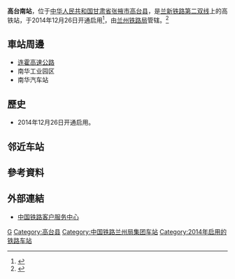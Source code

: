 {{refimprove|time=2015-02-03}}
{{Infobox China railway station
|车站名称 = 高台南站
|图片 = 
|图片介绍 = 
|车站拼音 = Gaotainan
|英文名称 = Gaotainan Railway Station
|车站代码 = 
|电报码 = GAJ
|拼音码 = GTN
|车站位置 = [[甘肃省|甘肃省]][[张掖市|张掖市]][[高台县|高台县]] 
|坐标 = {{coord|39|17|37.39|N|99|46|4.06|E|display=inline,title}}
|归属 = [[兰州铁路局|兰州铁路局]]
|线路 = [[兰新铁路第二双线|兰新铁路第二双线]] 
|车站等级 = [[三等站_(中铁)|三等站]]
|月台数目 =  
|站台面 =  
|股道数目 = 
}}
'''高台南站'''，位于[[中华人民共和国|中华人民共和国]][[甘肃省|甘肃省]][[张掖市|张掖市]][[高台县|高台县]]，是[[兰新铁路第二双线|兰新铁路第二双线]]上的高铁站，于2014年12月26日开通启用<ref>{{Cite web |url=http://china.cnr.cn/yaowen/20141226/t20141226_517220644.shtml |title=兰新高铁开通 青藏高原上开出第一列动车 |accessdate=2018-02-05 |archive-date=2018-02-05 |archive-url=https://web.archive.org/web/20180205200212/http://china.cnr.cn/yaowen/20141226/t20141226_517220644.shtml |dead-url=yes }}</ref>，由[[兰州铁路局|兰州铁路局]]管辖。<ref>{{Cite web |url=http://search.huochepiao.com/huochezhan/jieshao/4043.htm |title=高台南火车站介绍 |access-date=2018-02-05 |archive-date=2018-02-05 |archive-url=https://web.archive.org/web/20180205185031/http://search.huochepiao.com/huochezhan/jieshao/4043.htm |dead-url=no }}</ref>

==車站周邊==
* [[连霍高速公路|连霍高速公路]]
* 南华工业园区
* 南华汽车站

==歷史==
* 2014年12月26日开通启用。
==邻近车站==
{{start rail box|[[中国高速铁路|中国高速铁路]]}}
{{s-inop|[[临泽南站|临泽南站]]}}
{{s-line|[[兰新铁路第二双线|兰新高铁]]}}
{{s-inop|[[清水北站|清水北站]]}}
{{s-end}}
==參考資料==
{{reflist}}
==外部連結==
* [http://www.12306.cn/mormhweb/ 中国铁路客户服务中心]{{Wayback|url=http://www.12306.cn/mormhweb/ |date=20180205163941 }}
{{China-rail-stub}}
{{兰新铁路第二双线}} 
{{甘肃省铁路}}
[[Category:张掖市铁路车站|G]]
[[Category:高台县|Category:高台县]]
[[Category:中国铁路兰州局集团车站|Category:中国铁路兰州局集团车站]]
[[Category:2014年启用的铁路车站|Category:2014年启用的铁路车站]]